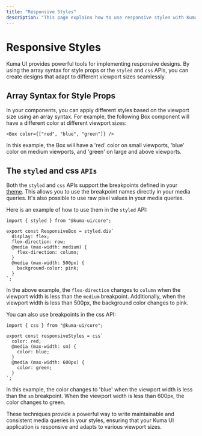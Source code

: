 ```yaml
---
title: "Responsive Styles"
description: "This page explains how to use responsive styles with Kuma UI for adaptive design across different viewport sizes."
---
```


# Responsive Styles

Kuma UI provides powerful tools for implementing responsive designs. By using the array syntax for style props or the `styled` and `css` APIs, you can create designs that adapt to different viewport sizes seamlessly.

## Array Syntax for Style Props

In your components, you can apply different styles based on the viewport size using an array syntax. For example, the following Box component will have a different color at different viewport sizes:

```tsx copy
<Box color={["red", "blue", "green"]} />
```

In this example, the Box will have a 'red' color on small viewports, 'blue' color on medium viewports, and 'green' on large and above viewports.

## The `styled` and css `APIs`

Both the `styled` and `css` APIs support the breakpoints defined in your [theme](/docs/Theme/CustomizingTheme). This allows you to use the breakpoint names directly in your media queries. It's also possible to use raw pixel values in your media queries.

Here is an example of how to use them in the `styled` API:

```tsx copy
import { styled } from "@kuma-ui/core";

export const ResponsiveBox = styled.div`
  display: flex;
  flex-direction: row;
  @media (max-width: medium) {
    flex-direction: column;
  }
  @media (max-width: 500px) {
    background-color: pink;
  }
`;
```

In the above example, the `flex-direction` changes to `column` when the viewport width is less than the `medium` breakpoint. Additionally, when the viewport width is less than 500px, the background color changes to pink.

You can also use breakpoints in the css API:

```tsx copy
import { css } from "@kuma-ui/core";

export const responsiveStyles = css`
  color: red;
  @media (max-width: sm) {
    color: blue;
  }
  @media (max-width: 600px) {
    color: green;
  }
`;
```

In this example, the color changes to 'blue' when the viewport width is less than the `sm` breakpoint. When the viewport width is less than 600px, the color changes to green.

These techniques provide a powerful way to write maintainable and consistent media queries in your styles, ensuring that your Kuma UI application is responsive and adapts to various viewport sizes.
